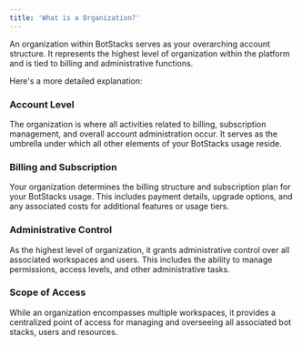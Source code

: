 ```yaml
---
title: 'What is a Organization?'
---
```


An organization within BotStacks serves as your overarching account structure. It represents the highest level of organization within the platform and is tied to billing and administrative functions. 

Here's a more detailed explanation:

### Account Level

The organization is where all activities related to billing, subscription management, and overall account administration occur. It serves as the umbrella under which all other elements of your BotStacks usage reside.

### Billing and Subscription

Your organization determines the billing structure and subscription plan for your BotStacks usage. This includes payment details, upgrade options, and any associated costs for additional features or usage tiers.

### Administrative Control

As the highest level of organization, it grants administrative control over all associated workspaces and users. This includes the ability to manage permissions, access levels, and other administrative tasks.

### Scope of Access

While an organization encompasses multiple workspaces, it provides a centralized point of access for managing and overseeing all associated bot stacks, users and resources.